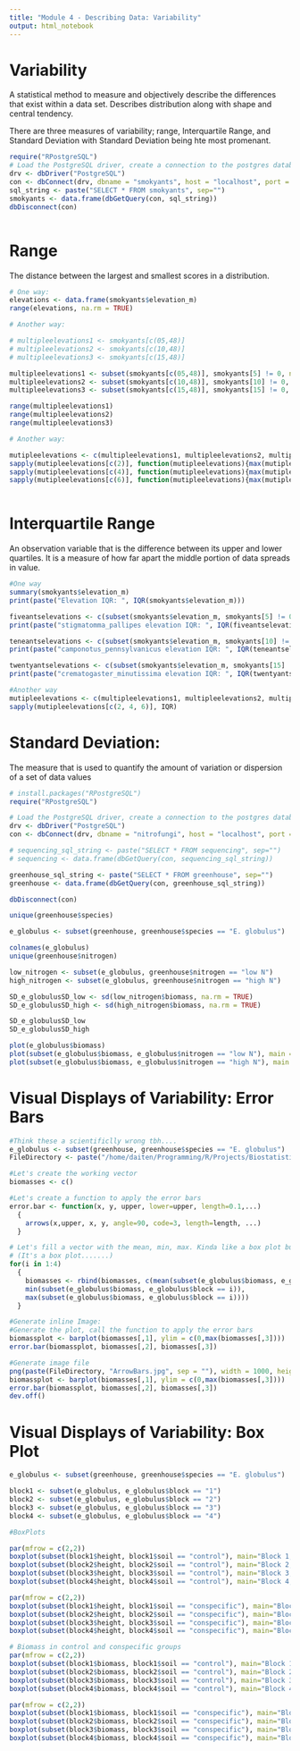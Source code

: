 ```yaml
---
title: "Module 4 - Describing Data: Variability"
output: html_notebook
---
```



# Variability 
A statistical method to measure and objectively describe the differences that exist within a data set. Describes distribution along with shape and central tendency.

There are three measures of variability; range, Interquartile Range, and Standard Deviation with Standard Deviation being hte most promenant.
```r
require("RPostgreSQL")
# Load the PostgreSQL driver, create a connection to the postgres database
drv <- dbDriver("PostgreSQL")
con <- dbConnect(drv, dbname = "smokyants", host = "localhost", port = 5432, user = "ruser", password = "ruser")
sql_string <- paste("SELECT * FROM smokyants", sep="")
smokyants <- data.frame(dbGetQuery(con, sql_string))
dbDisconnect(con)



```


# Range
The distance between the largest and smallest scores in a distribution. 
```r
# One way:
elevations <- data.frame(smokyants$elevation_m)
range(elevations, na.rm = TRUE)

# Another way:

# multipleelevations1 <- smokyants[c(05,48)]
# multipleelevations2 <- smokyants[c(10,48)]
# multipleelevations3 <- smokyants[c(15,48)]

multipleelevations1 <- subset(smokyants[c(05,48)], smokyants[5] != 0, na.rm = TRUE)
multipleelevations2 <- subset(smokyants[c(10,48)], smokyants[10] != 0, na.rm = TRUE)
multipleelevations3 <- subset(smokyants[c(15,48)], smokyants[15] != 0, na.rm = TRUE)

range(multipleelevations1)
range(multipleelevations2)
range(multipleelevations3)

# Another way:

mutipleelevations <- c(multipleelevations1, multipleelevations2, multipleelevations3)
sapply(mutipleelevations[c(2)], function(mutipleelevations){max(mutipleelevations, na.rm=TRUE) - min(mutipleelevations, na.rm=TRUE)})
sapply(mutipleelevations[c(4)], function(mutipleelevations){max(mutipleelevations, na.rm=TRUE) - min(mutipleelevations, na.rm=TRUE)})
sapply(mutipleelevations[c(6)], function(mutipleelevations){max(mutipleelevations, na.rm=TRUE) - min(mutipleelevations, na.rm=TRUE)})



```


# Interquartile Range

An observation variable that is the difference between its upper and lower quartiles. It is a measure of how far apart the middle portion of data spreads in value.
```r
#One way
summary(smokyants$elevation_m)
print(paste("Elevation IQR: ", IQR(smokyants$elevation_m)))

fiveantselevations <- c(subset(smokyants$elevation_m, smokyants[5] != 0))
print(paste("stigmatomma_pallipes elevation IQR: ", IQR(fiveantselevations))) # stigmatomma_pallipes

teneantselevations <- c(subset(smokyants$elevation_m, smokyants[10] != 0))
print(paste("camponotus_pennsylvanicus elevation IQR: ", IQR(teneantselevations))) # camponotus_pennsylvanicus

twentyantselevations <- c(subset(smokyants$elevation_m, smokyants[15] != 0))
print(paste("crematogaster_minutissima elevation IQR: ", IQR(twentyantselevations))) # crematogaster_minutissima

#Another way
mutipleelevations <- c(multipleelevations1, multipleelevations2, multipleelevations3)
sapply(mutipleelevations[c(2, 4, 6)], IQR)
```


# Standard Deviation:

The measure that is used to quantify the amount of variation or dispersion of a set of data values
```r
# install.packages("RPostgreSQL")
require("RPostgreSQL")

# Load the PostgreSQL driver, create a connection to the postgres database
drv <- dbDriver("PostgreSQL")
con <- dbConnect(drv, dbname = "nitrofungi", host = "localhost", port = 5432, user = "ruser", password = "ruser")

# sequencing_sql_string <- paste("SELECT * FROM sequencing", sep="")
# sequencing <- data.frame(dbGetQuery(con, sequencing_sql_string))

greenhouse_sql_string <- paste("SELECT * FROM greenhouse", sep="")
greenhouse <- data.frame(dbGetQuery(con, greenhouse_sql_string))

dbDisconnect(con)

unique(greenhouse$species)

e_globulus <- subset(greenhouse, greenhouse$species == "E. globulus")

colnames(e_globulus)
unique(greenhouse$nitrogen)

low_nitrogen <- subset(e_globulus, greenhouse$nitrogen == "low N")
high_nitrogen <- subset(e_globulus, greenhouse$nitrogen == "high N")

SD_e_globulusSD_low <- sd(low_nitrogen$biomass, na.rm = TRUE)
SD_e_globulusSD_high <- sd(high_nitrogen$biomass, na.rm = TRUE)

SD_e_globulusSD_low
SD_e_globulusSD_high

plot(e_globulus$biomass)
plot(subset(e_globulus$biomass, e_globulus$nitrogen == "low N"), main = "Biomass for e_globulus low nitrogen")
plot(subset(e_globulus$biomass, e_globulus$nitrogen == "high N"), main = "Biomass for e_globulus high nitrogen")
```


# Visual Displays of Variability: Error Bars
```r
#Think these a scientificlly wrong tbh....
e_globulus <- subset(greenhouse, greenhouse$species == "E. globulus")
FileDirectory <- paste("/home/daiten/Programming/R/Projects/Biostatistics Tutorial/Media/", sep="")

#Let's create the working vector
biomasses <- c()

#Let's create a function to apply the error bars
error.bar <- function(x, y, upper, lower=upper, length=0.1,...)
  {
    arrows(x,upper, x, y, angle=90, code=3, length=length, ...)
  }

# Let's fill a vector with the mean, min, max. Kinda like a box plot but not a box plot
# (It's a box plot.......)
for(i in 1:4)
  {
    biomasses <- rbind(biomasses, c(mean(subset(e_globulus$biomass, e_globulus$block == i)),
    min(subset(e_globulus$biomass, e_globulus$block == i)),
    max(subset(e_globulus$biomass, e_globulus$block == i))))
  }

#Generate inline Image:
#Generate the plot, call the function to apply the error bars
biomassplot <- barplot(biomasses[,1], ylim = c(0,max(biomasses[,3])))
error.bar(biomassplot, biomasses[,2], biomasses[,3])

#Generate image file
png(paste(FileDirectory, "ArrowBars.jpg", sep = ""), width = 1000, height = 1000)
biomassplot <- barplot(biomasses[,1], ylim = c(0,max(biomasses[,3])))
error.bar(biomassplot, biomasses[,2], biomasses[,3])
dev.off()
```



# Visual Displays of Variability: Box Plot
```r
e_globulus <- subset(greenhouse, greenhouse$species == "E. globulus")

block1 <- subset(e_globulus, e_globulus$block == "1")
block2 <- subset(e_globulus, e_globulus$block == "2")
block3 <- subset(e_globulus, e_globulus$block == "3")
block4 <- subset(e_globulus, e_globulus$block == "4")

#BoxPlots

par(mfrow = c(2,2))
boxplot(subset(block1$height, block1$soil == "control"), main="Block 1, heights - control group")
boxplot(subset(block2$height, block2$soil == "control"), main="Block 2, heights - control group")
boxplot(subset(block3$height, block3$soil == "control"), main="Block 3, heights - control group")
boxplot(subset(block4$height, block4$soil == "control"), main="Block 4, heights - control group")

par(mfrow = c(2,2))
boxplot(subset(block1$height, block1$soil == "conspecific"), main="Block 1, heights - conspecific group")
boxplot(subset(block2$height, block2$soil == "conspecific"), main="Block 2, heights - conspecific group")
boxplot(subset(block3$height, block3$soil == "conspecific"), main="Block 3, heights - conspecific group")
boxplot(subset(block4$height, block4$soil == "conspecific"), main="Block 4, heights - conspecific group")

# Biomass in control and conspecific groups
par(mfrow = c(2,2))
boxplot(subset(block1$biomass, block1$soil == "control"), main="Block 1, Biomass - control group")
boxplot(subset(block2$biomass, block2$soil == "control"), main="Block 2, Biomass - control group")
boxplot(subset(block3$biomass, block3$soil == "control"), main="Block 3, Biomass - control group")
boxplot(subset(block4$biomass, block4$soil == "control"), main="Block 4, Biomass - control group")

par(mfrow = c(2,2))
boxplot(subset(block1$biomass, block1$soil == "conspecific"), main="Block 1, Biomass - conspecific group")
boxplot(subset(block2$biomass, block2$soil == "conspecific"), main="Block 2, Biomass - conspecific group")
boxplot(subset(block3$biomass, block3$soil == "conspecific"), main="Block 3, Biomass - conspecific group")
boxplot(subset(block4$biomass, block4$soil == "conspecific"), main="Block 4, Biomass - conspecific group")
```




